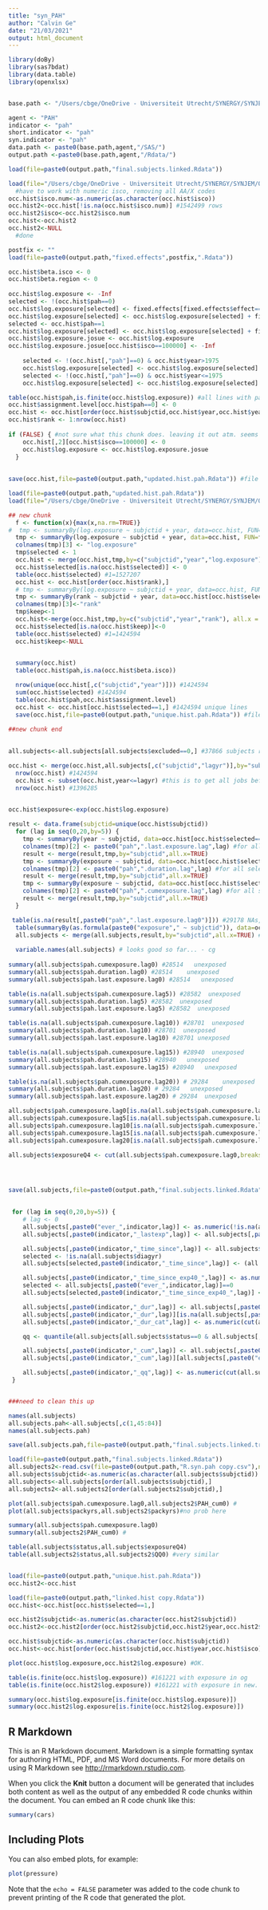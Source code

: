 ```yaml
---
title: "syn_PAH"
author: "Calvin Ge"
date: "21/03/2021"
output: html_document
---
```


```r

library(doBy)
library(sas7bdat)
library(data.table)
library(openxlsx)


base.path <- "/Users/cbge/OneDrive - Universiteit Utrecht/SYNERGY/SYNJEM/" #work

agent <- "PAH" 
indicator <- "pah"
short.indicator <- "pah"
syn.indicator <- "pah"
data.path <- paste0(base.path,agent,"/SAS/")
output.path <-paste0(base.path,agent,"/Rdata/")
```

```r

load(file=paste0(output.path,"final.subjects.linked.Rdata"))

```


```r
load(file="/Users/cbge/OneDrive - Universiteit Utrecht/SYNERGY/SYNJEM/Occ.hist/Rdata/occ.hist.postdom.Rdata")#1756676 rows - this is precleaned data after merging to domjem
  #have to work with numeric isco, removing all AA/X codes
occ.hist$isco.num<-as.numeric(as.character(occ.hist$isco)) 
occ.hist2<-occ.hist[!is.na(occ.hist$isco.num)] #1542499 rows
occ.hist2$isco<-occ.hist2$isco.num
occ.hist<-occ.hist2
occ.hist2<-NULL
  #done

postfix <- ""
load(file=paste0(output.path,"fixed.effects",postfix,".Rdata"))

occ.hist$beta.isco <- 0
occ.hist$beta.region <- 0
  
occ.hist$log.exposure <- -Inf
selected <- !(occ.hist$pah==0)
occ.hist$log.exposure[selected] <- fixed.effects[fixed.effects$effect=="Intercept","estimate"] + occ.hist$beta.isco[selected] + occ.hist$beta.region[selected]
occ.hist$log.exposure[selected] <- occ.hist$log.exposure[selected] + fixed.effects[fixed.effects$effect=="stime","estimate"]*480
selected <- occ.hist$pah==1
occ.hist$log.exposure[selected] <- occ.hist$log.exposure[selected] + fixed.effects[fixed.effects$effect=="PAH" & fixed.effects$pah==1,"estimate"]
occ.hist$log.exposure.josue <- occ.hist$log.exposure
occ.hist$log.exposure.josue[occ.hist$isco==100000] <- -Inf
    
    selected <- !(occ.hist[,"pah"]==0) & occ.hist$year>1975
    occ.hist$log.exposure[selected] <- occ.hist$log.exposure[selected] + fixed.effects[fixed.effects$effect=="year_94","estimate"] * (occ.hist$year[selected]-1994)
    selected <- !(occ.hist[,"pah"]==0) & occ.hist$year<=1975
    occ.hist$log.exposure[selected] <- occ.hist$log.exposure[selected] + fixed.effects[fixed.effects$effect=="year_94","estimate"] * (1975-1994)

table(occ.hist$pah,is.finite(occ.hist$log.exposure)) #all lines with pah should have log.exposure
occ.hist$assignment.level[occ.hist$pah==0] <- 0
occ.hist <- occ.hist[order(occ.hist$subjctid,occ.hist$year,occ.hist$year),]
occ.hist$rank <- 1:nrow(occ.hist)
  
if (FALSE) { #not sure what this chunk does. leaving it out atm. seems like log.exposure.josue is only region plus jobs with no time effect.
    occ.hist[,2][occ.hist$isco==100000] <- 0
    occ.hist$log.exposure <- occ.hist$log.exposure.josue
  }
  
  
save(occ.hist,file=paste0(output.path,"updated.hist.pah.Rdata")) #file with log.exposure for every job x year with all fixed and random effects
```


```r
load(file=paste0(output.path,"updated.hist.pah.Rdata"))
load(file="/Users/cbge/OneDrive - Universiteit Utrecht/SYNERGY/SYNJEM/Occ.hist/Rdata/all.subjects.CG.Rdata")

## new chunk
  f <- function(x){max(x,na.rm=TRUE)}
#  tmp <- summaryBy(log.exposure ~ subjctid + year, data=occ.hist, FUN=c(f,length))
  tmp <- summaryBy(log.exposure ~ subjctid + year, data=occ.hist, FUN=f)
  colnames(tmp)[3] <- "log.exposure"
  tmp$selected <- 1
  occ.hist <- merge(occ.hist,tmp,by=c("subjctid","year","log.exposure"),all.x=TRUE)
  occ.hist$selected[is.na(occ.hist$selected)] <- 0
  table(occ.hist$selected) #1=1527207
  occ.hist <- occ.hist[order(occ.hist$rank),]
  # tmp <- summaryBy(log.exposure ~ subjctid + year, data=occ.hist, FUN=length)
  tmp <- summaryBy(rank ~ subjctid + year, data=occ.hist[occ.hist$selected==1,], FUN=min)
  colnames(tmp)[3]<-"rank"
  tmp$keep<-1
  occ.hist<-merge(occ.hist,tmp,by=c("subjctid","year","rank"), all.x = TRUE)
  occ.hist$selected[is.na(occ.hist$keep)]<-0
  table(occ.hist$selected) #1=1424594 
  occ.hist$keep<-NULL
  

  summary(occ.hist)
  table(occ.hist$pah,is.na(occ.hist$beta.isco))

  nrow(unique(occ.hist[,c("subjctid","year")])) #1424594 
  sum(occ.hist$selected) #1424594
  table(occ.hist$pah,occ.hist$assignment.level)
  occ.hist <- occ.hist[occ.hist$selected==1,] #1424594 unique lines
  save(occ.hist,file=paste0(output.path,"unique.hist.pah.Rdata")) #file with log.exposure for every job x year with all fixed and random effects
  
##new chunk end
  

all.subjects<-all.subjects[all.subjects$excluded==0,] #37866 subjects remain

occ.hist <- merge(occ.hist,all.subjects[,c("subjctid","lagyr")],by="subjctid",all.x=TRUE)
  nrow(occ.hist) #1424594
  occ.hist <- subset(occ.hist,year<=lagyr) #this is to get all jobs before lagyr
  nrow(occ.hist) #1396285
  

```


```r

occ.hist$exposure<-exp(occ.hist$log.exposure)

result <- data.frame(subjctid=unique(occ.hist$subjctid))
  for (lag in seq(0,20,by=5)) {
    tmp <- summaryBy(year ~ subjctid, data=occ.hist[occ.hist$selected==1 & occ.hist[,occ.hist$exposure]>0 & (occ.hist$lagyr-occ.hist$year)>=lag,],FUN=max)
    colnames(tmp)[2] <- paste0("pah",".last.exposure.lag",lag) #for all selected and exposed and appropriate lag, output max (latest) year exposed
    result <- merge(result,tmp,by="subjctid",all.x=TRUE)
    tmp <- summaryBy(exposure ~ subjctid, data=occ.hist[occ.hist$selected==1 & occ.hist[,occ.hist$exposure]>0 & (occ.hist$lagyr-occ.hist$year)>=lag,],FUN=function(x){length(x[x>0])})
    colnames(tmp)[2] <- paste0("pah",".duration.lag",lag) #for all selected, exposed, and appropriate lag, output years of exposure (note that diff exposure elvel treated the same)
    result <- merge(result,tmp,by="subjctid",all.x=TRUE)
    tmp <- summaryBy(exposure ~ subjctid, data=occ.hist[occ.hist$selected==1 & occ.hist[,occ.hist$exposure]>0 & (occ.hist$lagyr-occ.hist$year)>=lag,],FUN=function(x){sum(x)})
    colnames(tmp)[2] <- paste0("pah",".cumexposure.lag",lag) #for all selected, exposed, and appropriate lag, sum of total exposure
    result <- merge(result,tmp,by="subjctid",all.x=TRUE)
  }

 table(is.na(result[,paste0("pah",".last.exposure.lag0")])) #29178 NAs, which are people who are never exposed, hence last exposure = NA 
  table(summaryBy(as.formula(paste0("exposure"," ~ subjctid")), data=occ.hist, FUN=max)[,paste0("exposure",".max")]) #show subjects by max exposure
  all.subjects <- merge(all.subjects,result,by="subjctid",all.x=TRUE) #merge cumulative exposures with subjects
  
  variable.names(all.subjects) # looks good so far... - cg
  
summary(all.subjects$pah.cumexposure.lag0) #28514   unexposed
summary(all.subjects$pah.duration.lag0) #28514    unexposed
summary(all.subjects$pah.last.exposure.lag0) #28514   unexposed

table(is.na(all.subjects$pah.cumexposure.lag5)) #28582  unexposed
summary(all.subjects$pah.duration.lag5) #28582  unexposed
summary(all.subjects$pah.last.exposure.lag5) #28582  unexposed

table(is.na(all.subjects$pah.cumexposure.lag10)) #28701  unexposed
summary(all.subjects$pah.duration.lag10) #28701  unexposed
summary(all.subjects$pah.last.exposure.lag10) #28701 unexposed

table(is.na(all.subjects$pah.cumexposure.lag15)) #28940  unexposed
summary(all.subjects$pah.duration.lag15) #28940   unexposed
summary(all.subjects$pah.last.exposure.lag15) #28940   unexposed

table(is.na(all.subjects$pah.cumexposure.lag20)) # 29284    unexposed
summary(all.subjects$pah.duration.lag20) # 29284   unexposed
summary(all.subjects$pah.last.exposure.lag20) # 29284  unexposed

all.subjects$pah.cumexposure.lag0[is.na(all.subjects$pah.cumexposure.lag0)]<-0
all.subjects$pah.cumexposure.lag5[is.na(all.subjects$pah.cumexposure.lag5)]<-0
all.subjects$pah.cumexposure.lag10[is.na(all.subjects$pah.cumexposure.lag10)]<-0
all.subjects$pah.cumexposure.lag15[is.na(all.subjects$pah.cumexposure.lag15)]<-0
all.subjects$pah.cumexposure.lag20[is.na(all.subjects$pah.cumexposure.lag20)]<-0

all.subjects$exposureQ4 <- cut(all.subjects$pah.cumexposure.lag0,breaks=c(-Inf,0,quantile(all.subjects$pah.cumexposure.lag0[all.subjects$status==0 & all.subjects$pah.cumexposure.lag0>0],(1:3)/4),Inf))




save(all.subjects,file=paste0(output.path,"final.subjects.linked.Rdata")) 
  
```

```r

 for (lag in seq(0,20,by=5)) {
    # lag <- 0
    all.subjects[,paste0("ever_",indicator,lag)] <- as.numeric(!is.na(all.subjects[,paste0(indicator,".last.exposure.lag",lag)]))
    all.subjects[,paste0(indicator,"_lastexp",lag)] <- all.subjects[,paste0(indicator,".last.exposure.lag",lag)]

    all.subjects[,paste0(indicator,"_time_since",lag)] <- all.subjects$enrolyr - all.subjects[,paste0(indicator,".last.exposure.lag",lag)]
    selected <- !is.na(all.subjects$diagyr)
    all.subjects[selected,paste0(indicator,"_time_since",lag)] <- (all.subjects$diagyr - all.subjects[,paste0(indicator,".last.exposure.lag",lag)])[selected]

    all.subjects[,paste0(indicator,"_time_since_exp40_",lag)] <- as.numeric(cut(all.subjects[,paste0(indicator,"_time_since",lag)], c(-Inf,5,10,20,30,40,Inf),right=FALSE,include.lowest=TRUE))
    selected <- all.subjects[,paste0("ever_",indicator,lag)]==0
    all.subjects[selected,paste0(indicator,"_time_since_exp40_",lag)] <- 0

    all.subjects[,paste0(indicator,"_dur",lag)] <- all.subjects[,paste0(indicator,".duration.lag",lag)]
    all.subjects[,paste0(indicator,"_dur",lag)][is.na(all.subjects[,paste0(indicator,".last.exposure.lag",lag)])] <- 0
    all.subjects[,paste0(indicator,"_dur_cat",lag)] <- as.numeric(cut(all.subjects[,paste0(indicator,"_dur",lag)],c(-Inf,1e-6,10,20,30,Inf),right=FALSE,include.lowest=TRUE))-1

    qq <- quantile(all.subjects[all.subjects$status==0 & all.subjects[,paste0("ever_",indicator,lag)]>0,paste0(indicator,".cumexposure.lag",lag)],na.rm=TRUE,c(1:3)/4)

    all.subjects[,paste0(indicator,"_cum",lag)] <- all.subjects[,paste0(indicator,".cumexposure.lag",lag)]
    all.subjects[,paste0(indicator,"_cum",lag)][all.subjects[,paste0("ever_",indicator,lag)]==0] <- 0

    all.subjects[,paste0(indicator,"_qq",lag)] <- as.numeric(cut(all.subjects[,paste0(indicator,"_cum",lag)],c(-Inf,1e-6,qq,Inf),right=FALSE,include.lowest=TRUE))-1
 }


###need to clean this up

names(all.subjects)
all.subjects.pah<-all.subjects[,c(1,45:84)]
names(all.subjects.pah)

save(all.subjects.pah,file=paste0(output.path,"final.subjects.linked.trimmed.Rdata")) 

```

```r

load(file=paste0(output.path,"final.subjects.linked.Rdata"))
all.subjects2<-read.csv(file=paste0(output.path,"R.syn.pah copy.csv"),na=".") #OG file from LP
all.subjects$subjctid<-as.numeric(as.character(all.subjects$subjctid))
all.subjects<-all.subjects[order(all.subjects$subjctid),]
all.subjects2<-all.subjects2[order(all.subjects2$subjctid),]

plot(all.subjects$pah.cumexposure.lag0,all.subjects2$PAH_cum0) #
plot(all.subjects$packyrs,all.subjects2$packyrs)#no prob here

summary(all.subjects$pah.cumexposure.lag0)
summary(all.subjects2$PAH_cum0) #

table(all.subjects$status,all.subjects$exposureQ4)
table(all.subjects2$status,all.subjects2$QQ0) #very similar


load(file=paste0(output.path,"unique.hist.pah.Rdata"))
occ.hist2<-occ.hist

load(file=paste0(output.path,"linked.hist copy.Rdata"))
occ.hist<-occ.hist[occ.hist$selected==1,]

occ.hist2$subjctid<-as.numeric(as.character(occ.hist2$subjctid))
occ.hist2<-occ.hist2[order(occ.hist2$subjctid,occ.hist2$year,occ.hist2$isco),]

occ.hist$subjctid<-as.numeric(as.character(occ.hist$subjctid))
occ.hist<-occ.hist[order(occ.hist$subjctid,occ.hist$year,occ.hist$isco),]

plot(occ.hist$log.exposure,occ.hist2$log.exposure) #OK. 

table(is.finite(occ.hist$log.exposure)) #161221 with exposure in og
table(is.finite(occ.hist2$log.exposure)) #161221 with exposure in new. so no problem with exposure status here. 

summary(occ.hist$log.exposure[is.finite(occ.hist$log.exposure)])
summary(occ.hist2$log.exposure[is.finite(occ.hist2$log.exposure)])
```

## R Markdown

This is an R Markdown document. Markdown is a simple formatting syntax for authoring HTML, PDF, and MS Word documents. For more details on using R Markdown see <http://rmarkdown.rstudio.com>.

When you click the **Knit** button a document will be generated that includes both content as well as the output of any embedded R code chunks within the document. You can embed an R code chunk like this:

```r
summary(cars)
```

## Including Plots

You can also embed plots, for example:

```r
plot(pressure)
```

Note that the `echo = FALSE` parameter was added to the code chunk to prevent printing of the R code that generated the plot.

